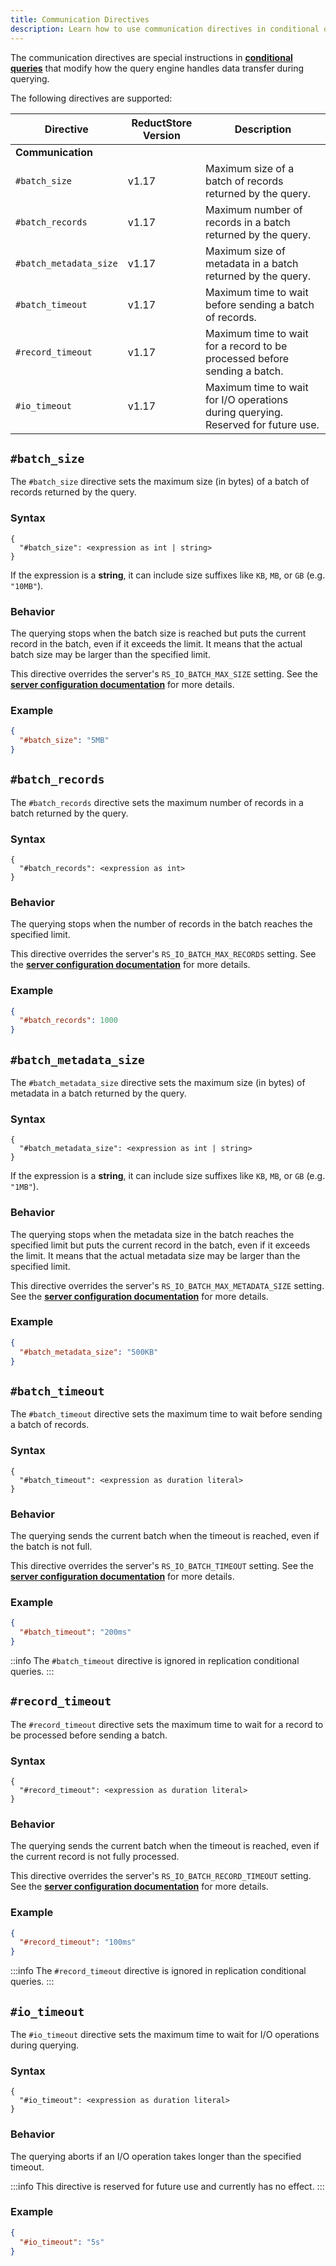 ```yaml
---
title: Communication Directives
description: Learn how to use communication directives in conditional queries to control data transfer in ReductStore
---
```


<head>
  <link
    rel="canonical"
    href="https://www.reduct.store/docs/conditional-query/directives/communication"
  />
</head>

The communication directives are special instructions in **[conditional queries](../glossary#conditional-query)** that modify how the query engine handles data transfer during querying.

The following directives are supported:

| Directive              | ReductStore Version | Description                                                                       |
| ---------------------- | ------------------- | --------------------------------------------------------------------------------- |
| **Communication**      |                     |                                                                                   |
| `#batch_size`          | v1.17               | Maximum size of a batch of records returned by the query.                         |
| `#batch_records`       | v1.17               | Maximum number of records in a batch returned by the query.                       |
| `#batch_metadata_size` | v1.17               | Maximum size of metadata in a batch returned by the query.                        |
| `#batch_timeout`       | v1.17               | Maximum time to wait before sending a batch of records.                           |
| `#record_timeout`      | v1.17               | Maximum time to wait for a record to be processed before sending a batch.         |
| `#io_timeout`          | v1.17               | Maximum time to wait for I/O operations during querying. Reserved for future use. |

## `#batch_size`

The `#batch_size` directive sets the maximum size (in bytes) of a batch of records returned by the query.

### Syntax

```
{
  "#batch_size": <expression as int | string>
}
```

If the expression is a **string**, it can include size suffixes like `KB`, `MB`, or `GB` (e.g. `"10MB"`).

### Behavior

The querying stops when the batch size is reached but puts the current record in the batch, even if it exceeds the limit.
It means that the actual batch size may be larger than the specified limit.

This directive overrides the server's `RS_IO_BATCH_MAX_SIZE` setting. See the [**server configuration documentation**](../configuration.mdx#io-settings) for more details.

### Example

```json
{
  "#batch_size": "5MB"
}
```

## `#batch_records`

The `#batch_records` directive sets the maximum number of records in a batch returned by the query.

### Syntax

```
{
  "#batch_records": <expression as int>
}
```

### Behavior

The querying stops when the number of records in the batch reaches the specified limit.

This directive overrides the server's `RS_IO_BATCH_MAX_RECORDS` setting. See the [**server configuration documentation**](../configuration.mdx#io-settings) for more details.

### Example

```json
{
  "#batch_records": 1000
}
```

## `#batch_metadata_size`

The `#batch_metadata_size` directive sets the maximum size (in bytes) of metadata in a batch returned by the query.

### Syntax

```
{
  "#batch_metadata_size": <expression as int | string>
}
```

If the expression is a **string**, it can include size suffixes like `KB`, `MB`, or `GB` (e.g. `"1MB"`).

### Behavior

The querying stops when the metadata size in the batch reaches the specified limit but puts the current record in the batch, even if it exceeds the limit.
It means that the actual metadata size may be larger than the specified limit.

This directive overrides the server's `RS_IO_BATCH_MAX_METADATA_SIZE` setting. See the [**server configuration documentation**](../configuration.mdx#io-settings) for more details.

### Example

```json
{
  "#batch_metadata_size": "500KB"
}
```

## `#batch_timeout`

The `#batch_timeout` directive sets the maximum time to wait before sending a batch of records.

### Syntax

```
{
  "#batch_timeout": <expression as duration literal>
}
```

### Behavior

The querying sends the current batch when the timeout is reached, even if the batch is not full.

This directive overrides the server's `RS_IO_BATCH_TIMEOUT` setting. See the [**server configuration documentation**](../configuration.mdx#io-settings) for more details.

### Example

```json
{
  "#batch_timeout": "200ms"
}
```

::info
The `#batch_timeout` directive is ignored in replication conditional queries.
:::

## `#record_timeout`

The `#record_timeout` directive sets the maximum time to wait for a record to be processed before sending a batch.

### Syntax

```
{
  "#record_timeout": <expression as duration literal>
}
```

### Behavior

The querying sends the current batch when the timeout is reached, even if the current record is not fully processed.

This directive overrides the server's `RS_IO_BATCH_RECORD_TIMEOUT` setting. See the [**server configuration documentation**](../configuration.mdx#io-settings) for more details.

### Example

```json
{
  "#record_timeout": "100ms"
}
```

:::info
The `#record_timeout` directive is ignored in replication conditional queries.
:::

## `#io_timeout`

The `#io_timeout` directive sets the maximum time to wait for I/O operations during querying.

### Syntax

```
{
  "#io_timeout": <expression as duration literal>
}
```

### Behavior

The querying aborts if an I/O operation takes longer than the specified timeout.

:::info
This directive is reserved for future use and currently has no effect.
:::

### Example

```json
{
  "#io_timeout": "5s"
}
```
